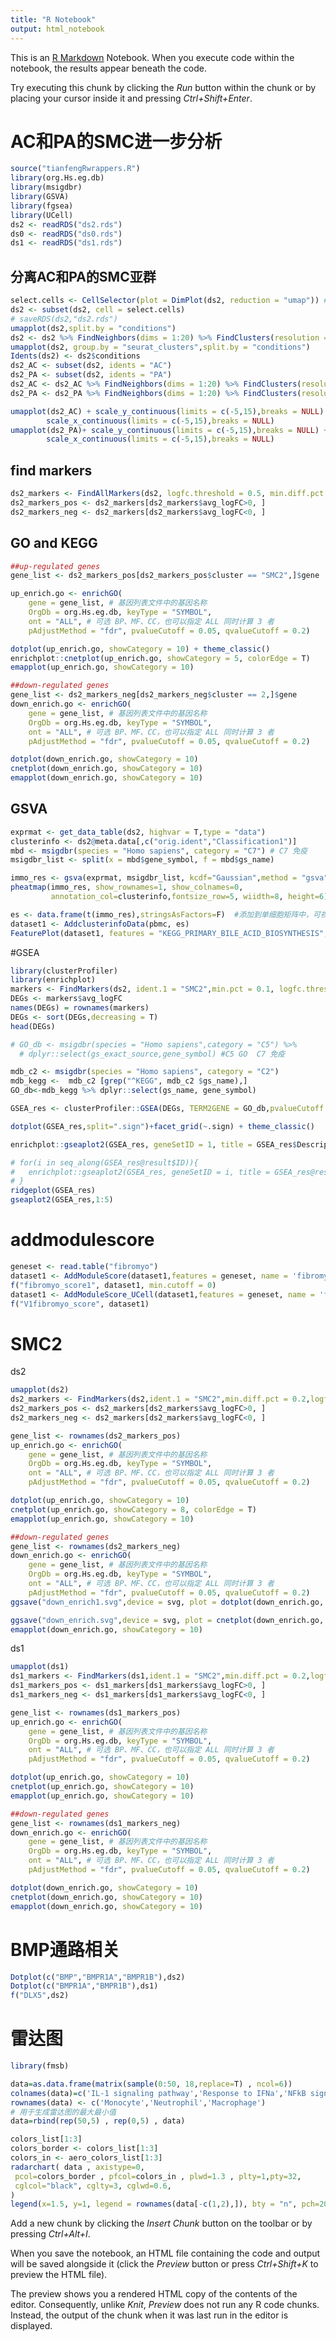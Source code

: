 ```yaml
---
title: "R Notebook"
output: html_notebook
---
```


This is an [R Markdown](http://rmarkdown.rstudio.com) Notebook. When you execute code within the notebook, the results appear beneath the code. 

Try executing this chunk by clicking the *Run* button within the chunk or by placing your cursor inside it and pressing *Ctrl+Shift+Enter*. 

# AC和PA的SMC进一步分析
```r
source("tianfengRwrappers.R")
library(org.Hs.eg.db)
library(msigdbr)
library(GSVA)
library(fgsea)
library(UCell)
ds2 <- readRDS("ds2.rds")
ds0 <- readRDS("ds0.rds")
ds1 <- readRDS("ds1.rds")
```

## 分离AC和PA的SMC亚群
```r
select.cells <- CellSelector(plot = DimPlot(ds2, reduction = "umap")) #去除边角的离群细胞
ds2 <- subset(ds2, cell = select.cells)
# saveRDS(ds2,"ds2.rds")
umapplot(ds2,split.by = "conditions")
ds2 <- ds2 %>% FindNeighbors(dims = 1:20) %>% FindClusters(resolution = 0.15)
umapplot(ds2, group.by = "seurat_clusters",split.by = "conditions")
Idents(ds2) <- ds2$conditions
ds2_AC <- subset(ds2, idents = "AC")
ds2_PA <- subset(ds2, idents = "PA")
ds2_AC <- ds2_AC %>% FindNeighbors(dims = 1:20) %>% FindClusters(resolution = 0.1)
ds2_PA <- ds2_PA %>% FindNeighbors(dims = 1:20) %>% FindClusters(resolution = 0.1)

umapplot(ds2_AC) + scale_y_continuous(limits = c(-5,15),breaks = NULL) +
        scale_x_continuous(limits = c(-5,15),breaks = NULL)
umapplot(ds2_PA)+ scale_y_continuous(limits = c(-5,15),breaks = NULL) +
        scale_x_continuous(limits = c(-5,15),breaks = NULL)
```
## find markers
```r
ds2_markers <- FindAllMarkers(ds2, logfc.threshold = 0.5, min.diff.pct = 0.2, only.pos = F)
ds2_markers_pos <- ds2_markers[ds2_markers$avg_logFC>0, ]
ds2_markers_neg <- ds2_markers[ds2_markers$avg_logFC<0, ]
```

## GO and KEGG
```r
##up-regulated genes
gene_list <- ds2_markers_pos[ds2_markers_pos$cluster == "SMC2",]$gene

up_enrich.go <- enrichGO(
    gene = gene_list, # 基因列表文件中的基因名称
    OrgDb = org.Hs.eg.db, keyType = "SYMBOL",
    ont = "ALL", # 可选 BP、MF、CC，也可以指定 ALL 同时计算 3 者
    pAdjustMethod = "fdr", pvalueCutoff = 0.05, qvalueCutoff = 0.2)

dotplot(up_enrich.go, showCategory = 10) + theme_classic()
enrichplot::cnetplot(up_enrich.go, showCategory = 5, colorEdge = T)
emapplot(up_enrich.go, showCategory = 10)

##down-regulated genes
gene_list <- ds2_markers_neg[ds2_markers_neg$cluster == 2,]$gene
down_enrich.go <- enrichGO(
    gene = gene_list, # 基因列表文件中的基因名称
    OrgDb = org.Hs.eg.db, keyType = "SYMBOL",
    ont = "ALL", # 可选 BP、MF、CC，也可以指定 ALL 同时计算 3 者
    pAdjustMethod = "fdr", pvalueCutoff = 0.05, qvalueCutoff = 0.2)

dotplot(down_enrich.go, showCategory = 10)
cnetplot(down_enrich.go, showCategory = 10)
emapplot(down_enrich.go, showCategory = 10)

```


## GSVA
```r
exprmat <- get_data_table(ds2, highvar = T,type = "data")
clusterinfo <- ds2@meta.data[,c("orig.ident","Classification1")]
mbd <- msigdbr(species = "Homo sapiens", category = "C7") # C7 免疫
msigdbr_list <- split(x = mbd$gene_symbol, f = mbd$gs_name)

immo_res <- gsva(exprmat, msigdbr_list, kcdf="Gaussian",method = "gsva", parallel.sz = 6) #gsva 在server上运行
pheatmap(immo_res, show_rownames=1, show_colnames=0, 
         annotation_col=clusterinfo,fontsize_row=5, wiidth=8, height=6)#绘制热图
```


```r
es <- data.frame(t(immo_res),stringsAsFactors=F)  #添加到单细胞矩阵中，可视化相关通路的在umap上聚集情况，可理解为一个通路即一个基因
dataset1 <- AddclusterinfoData(pbmc, es)
FeaturePlot(dataset1, features = "KEGG_PRIMARY_BILE_ACID_BIOSYNTHESIS", reduction = 'umap')


```

#GSEA
```r
library(clusterProfiler)
library(enrichplot)
markers <- FindMarkers(ds2, ident.1 = "SMC2",min.pct = 0.1, logfc.threshold = 0.1,thresh.use = 0.9)
DEGs <- markers$avg_logFC
names(DEGs) = rownames(markers)
DEGs <- sort(DEGs,decreasing = T)
head(DEGs)

# GO_db <- msigdbr(species = "Homo sapiens",category = "C5") %>%
  # dplyr::select(gs_exact_source,gene_symbol) #C5 GO  C7 免疫

mdb_c2 <- msigdbr(species = "Homo sapiens", category = "C2")
mdb_kegg <-  mdb_c2 [grep("^KEGG", mdb_c2 $gs_name),]
GO_db<-mdb_kegg %>% dplyr::select(gs_name, gene_symbol)

GSEA_res <- clusterProfiler::GSEA(DEGs, TERM2GENE = GO_db,pvalueCutoff = 0.1)

dotplot(GSEA_res,split=".sign")+facet_grid(~.sign) + theme_classic()

enrichplot::gseaplot2(GSEA_res, geneSetID = 1, title = GSEA_res$Description[1])

# for(i in seq_along(GSEA_res@result$ID)){
#   enrichplot::gseaplot2(GSEA_res, geneSetID = i, title = GSEA_res@result$ID[i])
# }
ridgeplot(GSEA_res) 
gseaplot2(GSEA_res,1:5)
```


#  addmodulescore
```r
geneset <- read.table("fibromyo")
dataset1 <- AddModuleScore(dataset1,features = geneset, name = 'fibromyo_score')
f("fibromyo_score1", dataset1, min.cutoff = 0)
dataset1 <- AddModuleScore_UCell(dataset1,features = geneset, name = 'fibromyo_score')
f("V1fibromyo_score", dataset1)
```

# SMC2
ds2
```r
umapplot(ds2)
ds2_markers <- FindMarkers(ds2,ident.1 = "SMC2",min.diff.pct = 0.2,logfc.threshold = 0.5)
ds2_markers_pos <- ds2_markers[ds2_markers$avg_logFC>0, ]
ds2_markers_neg <- ds2_markers[ds2_markers$avg_logFC<0, ]
```
```r
gene_list <- rownames(ds2_markers_pos)
up_enrich.go <- enrichGO(
    gene = gene_list, # 基因列表文件中的基因名称
    OrgDb = org.Hs.eg.db, keyType = "SYMBOL",
    ont = "ALL", # 可选 BP、MF、CC，也可以指定 ALL 同时计算 3 者
    pAdjustMethod = "fdr", pvalueCutoff = 0.05, qvalueCutoff = 0.2)

dotplot(up_enrich.go, showCategory = 10)
cnetplot(up_enrich.go, showCategory = 8, colorEdge = T)
emapplot(up_enrich.go, showCategory = 10)

##down-regulated genes
gene_list <- rownames(ds2_markers_neg)
down_enrich.go <- enrichGO(
    gene = gene_list, # 基因列表文件中的基因名称
    OrgDb = org.Hs.eg.db, keyType = "SYMBOL",
    ont = "ALL", # 可选 BP、MF、CC，也可以指定 ALL 同时计算 3 者
    pAdjustMethod = "fdr", pvalueCutoff = 0.05, qvalueCutoff = 0.2)
ggsave("down_enrich1.svg",device = svg, plot = dotplot(down_enrich.go, showCategory = 10), width = 10, height = 6)

ggsave("down_enrich.svg",device = svg, plot = cnetplot(down_enrich.go,  showCategory = 8, colorEdge = T), width = 10, height = 6)
emapplot(down_enrich.go, showCategory = 10)

```


ds1
```r
umapplot(ds1)
ds1_markers <- FindMarkers(ds1,ident.1 = "SMC2",min.diff.pct = 0.2,logfc.threshold = 0.5)
ds1_markers_pos <- ds1_markers[ds1_markers$avg_logFC>0, ]
ds1_markers_neg <- ds1_markers[ds1_markers$avg_logFC<0, ]
```
```r
gene_list <- rownames(ds1_markers_pos)
up_enrich.go <- enrichGO(
    gene = gene_list, # 基因列表文件中的基因名称
    OrgDb = org.Hs.eg.db, keyType = "SYMBOL",
    ont = "ALL", # 可选 BP、MF、CC，也可以指定 ALL 同时计算 3 者
    pAdjustMethod = "fdr", pvalueCutoff = 0.05, qvalueCutoff = 0.2)

dotplot(up_enrich.go, showCategory = 10)
cnetplot(up_enrich.go, showCategory = 10)
emapplot(up_enrich.go, showCategory = 10)

##down-regulated genes
gene_list <- rownames(ds1_markers_neg)
down_enrich.go <- enrichGO(
    gene = gene_list, # 基因列表文件中的基因名称
    OrgDb = org.Hs.eg.db, keyType = "SYMBOL",
    ont = "ALL", # 可选 BP、MF、CC，也可以指定 ALL 同时计算 3 者
    pAdjustMethod = "fdr", pvalueCutoff = 0.05, qvalueCutoff = 0.2)

dotplot(down_enrich.go, showCategory = 10)
cnetplot(down_enrich.go, showCategory = 10)
emapplot(down_enrich.go, showCategory = 10)

```
# BMP通路相关
```r
Dotplot(c("BMP","BMPR1A","BMPR1B"),ds2)
Dotplot(c("BMPR1A","BMPR1B"),ds1)
f("DLX5",ds2)
```
# 雷达图
```r
library(fmsb)

data=as.data.frame(matrix(sample(0:50, 18,replace=T) , ncol=6))
colnames(data)=c('IL-1 signaling pathway','Response to IFNa','NFkB signaling pathway','IL-6 signaling pathway', 'Muscle contraction','Response to IFNr')
rownames(data) <- c('Monocyte','Neutrophil','Macrophage')
# 用于生成雷达图的最大最小值
data=rbind(rep(50,5) , rep(0,5) , data)

colors_list[1:3]
colors_border <- colors_list[1:3]
colors_in <- aero_colors_list[1:3]
radarchart( data , axistype=0,
 pcol=colors_border , pfcol=colors_in , plwd=1.3 , plty=1,pty=32,
 cglcol="black", cglty=3, cglwd=0.6,
)
legend(x=1.5, y=1, legend = rownames(data[-c(1,2),]), bty = "n", pch=20 , col=colors_border, text.col = "black", cex=1, pt.cex=2)
```


Add a new chunk by clicking the *Insert Chunk* button on the toolbar or by pressing *Ctrl+Alt+I*.

When you save the notebook, an HTML file containing the code and output will be saved alongside it (click the *Preview* button or press *Ctrl+Shift+K* to preview the HTML file).

The preview shows you a rendered HTML copy of the contents of the editor. Consequently, unlike *Knit*, *Preview* does not run any R code chunks. Instead, the output of the chunk when it was last run in the editor is displayed.
